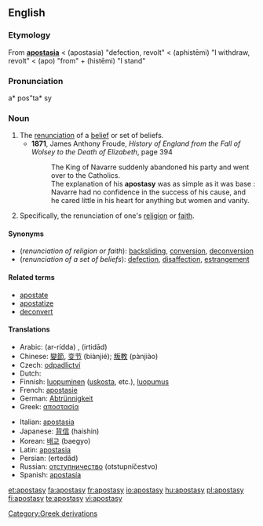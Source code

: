 ==English==
{{wikipedia}}

===Etymology===
From {{L.}} '''[[apostasia#Latin|apostasia]]''' < {{AGr.}} '''{{polytonic|[[ἀποστασία]]}}''' (apostasia) "defection, revolt" < '''{{polytonic|[[ἀφίστημι]]}}''' (aphistēmi) "I withdraw, revolt" < '''{{polytonic|[[ἀπό]]}}''' (apo) "from" + '''{{polytonic|[[ἵστημι]]}}''' (histēmi) "I stand"

===Pronunciation===
a* pos"ta* sy

===Noun===
{{en-noun|apostasi|es}}

# The [[renunciation]] of a [[belief]] or set of beliefs.
#* '''1871''', James Anthony Froude, ''History of England from the Fall of Wolsey to the Death of Elizabeth'', page 394
#*: The King of Navarre suddenly abandoned his party and went over to the Catholics.
#*: The explanation of his '''apostasy''' was as simple as it was base : Navarre had no confidence in the success of his cause, and he cared little in his heart for anything but women and vanity.
# Specifically, the renunciation of one's [[religion]] or [[faith]].

====Synonyms====
* (''renunciation of religion or faith''): [[backsliding]], [[conversion]], [[deconversion]]
* (''renunciation of a set of beliefs''): [[defection]], [[disaffection]], [[estrangement]]

====Related terms====
* [[apostate]]
* [[apostatize]]
* [[deconvert]]

====Translations====
{{trans-top|renunciation of set of beliefs}}
* Arabic: {{Arab|[[ردة|الردّة]]}} (ar-rídda) {{f}}, {{Arab|[[ارتداد|اِرْتِداد]]}} (irtidād) {{m}}
* Chinese: [[變節]], [[变节]] (biànjié); [[叛教]] (pànjiào)
* Czech: [[odpadlictví]] {{n}}
* Dutch: {{t+|nl|afvalligheid|f}}
* Finnish: [[luopuminen]] ([[uskosta]], etc.), [[luopumus]]
* French: [[apostasie]] {{f}}
* German: [[Abtrünnigkeit]] {{f}}
* Greek: [[αποστασία]] {{f}}
{{trans-mid}}
* Italian: [[apostasia]] {{f}}
* Japanese: [[背信]] (haishin)
* Korean: [[배교]] (baegyo)
* Latin: [[apostasia]] {{f}}
* Persian: {{fa-Arab|[[ارتداد]]}} (ertedâd)
* Russian: [[отступничество]] (otstupníčestvo) {{n}}
* Spanish: [[apostasía]] {{f}}
{{trans-bottom}}

{{trans-top|renunciation of one's religion or faith}}
{{trans-mid}}
{{trans-bottom}}

[[Category:Greek derivations]]

[[et:apostasy]]
[[fa:apostasy]]
[[fr:apostasy]]
[[io:apostasy]]
[[hu:apostasy]]
[[pl:apostasy]]
[[fi:apostasy]]
[[te:apostasy]]
[[vi:apostasy]]